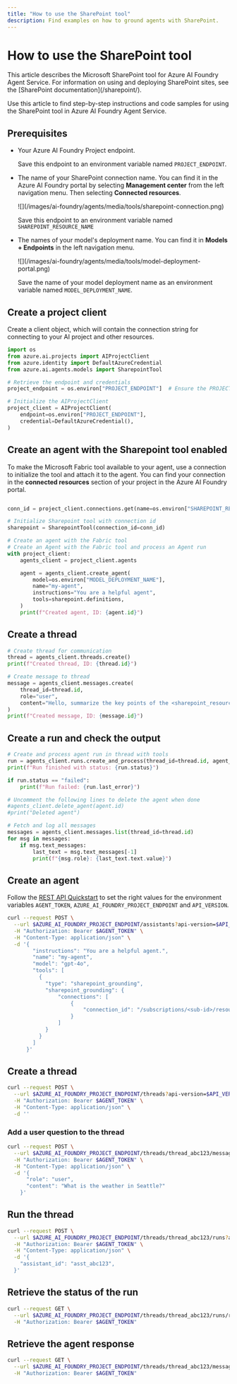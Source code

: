 ```yaml
---
title: "How to use the SharePoint tool"
description: Find examples on how to ground agents with SharePoint.
---
```


# How to use the SharePoint tool

<Note>
This article describes the Microsoft SharePoint tool for Azure AI Foundry Agent Service. For information on using and deploying SharePoint sites, see the [SharePoint documentation](/sharepoint/). 
</Note>

Use this article to find step-by-step instructions and code samples for using the SharePoint tool in Azure AI Foundry Agent Service.

<Tabs>
<Tab title="Python">

## Prerequisites

* Your Azure AI Foundry Project endpoint.


    <EndpointStringPortal />

    Save this endpoint to an environment variable named `PROJECT_ENDPOINT`. 


* The name of your SharePoint connection name. You can find it in the Azure AI Foundry portal by selecting **Management center** from the left navigation menu. Then selecting **Connected resources**.
    
    <Frame>
      ![](/images/ai-foundry/agents/media/tools/sharepoint-connection.png)
    </Frame>

    Save this endpoint to an environment variable named `SHAREPOINT_RESOURCE_NAME`


* The names of your model's deployment name. You can find it in **Models + Endpoints** in the left navigation menu. 

    <Frame>
      ![](/images/ai-foundry/agents/media/tools/model-deployment-portal.png)
    </Frame>

    Save the name of your model deployment name as an environment variable named `MODEL_DEPLOYMENT_NAME`. 

## Create a project client

Create a client object, which will contain the connection string for connecting to your AI project and other resources.

```python
import os
from azure.ai.projects import AIProjectClient
from azure.identity import DefaultAzureCredential
from azure.ai.agents.models import SharepointTool

# Retrieve the endpoint and credentials
project_endpoint = os.environ["PROJECT_ENDPOINT"]  # Ensure the PROJECT_ENDPOINT environment variable is set

# Initialize the AIProjectClient
project_client = AIProjectClient(
    endpoint=os.environ["PROJECT_ENDPOINT"],
    credential=DefaultAzureCredential(),
)
``` 

## Create an agent with the Sharepoint tool enabled

To make the Microsoft Fabric tool available to your agent, use a connection to initialize the tool and attach it to the agent. You can find your connection in the **connected resources** section of your project in the Azure AI Foundry portal.

```python

conn_id = project_client.connections.get(name=os.environ["SHAREPOINT_RESOURCE_NAME"]).id

# Initialize Sharepoint tool with connection id
sharepoint = SharepointTool(connection_id=conn_id)

# Create an agent with the Fabric tool
# Create an Agent with the Fabric tool and process an Agent run
with project_client:
    agents_client = project_client.agents

    agent = agents_client.create_agent(
        model=os.environ["MODEL_DEPLOYMENT_NAME"],
        name="my-agent",
        instructions="You are a helpful agent",
        tools=sharepoint.definitions,
    )
    print(f"Created agent, ID: {agent.id}")
```

## Create a thread

```python
# Create thread for communication
thread = agents_client.threads.create()
print(f"Created thread, ID: {thread.id}")

# Create message to thread
message = agents_client.messages.create(
    thread_id=thread.id,
    role="user",
    content="Hello, summarize the key points of the <sharepoint_resource_document>",
)
print(f"Created message, ID: {message.id}")
```

## Create a run and check the output

```python
# Create and process agent run in thread with tools
run = agents_client.runs.create_and_process(thread_id=thread.id, agent_id=agent.id)
print(f"Run finished with status: {run.status}")

if run.status == "failed":
    print(f"Run failed: {run.last_error}")

# Uncomment the following lines to delete the agent when done
#agents_client.delete_agent(agent.id)
#print("Deleted agent")

# Fetch and log all messages
messages = agents_client.messages.list(thread_id=thread.id)
for msg in messages:
    if msg.text_messages:
        last_text = msg.text_messages[-1]
        print(f"{msg.role}: {last_text.text.value}")
```

</Tab>

<Tab title="REST API">

## Create an agent

Follow the [REST API Quickstart](../../quickstart) to set the right values for the environment variables `AGENT_TOKEN`, `AZURE_AI_FOUNDRY_PROJECT_ENDPOINT` and `API_VERSION`.

```bash
curl --request POST \
  --url $AZURE_AI_FOUNDRY_PROJECT_ENDPOINT/assistants?api-version=$API_VERSION \
  -H "Authorization: Bearer $AGENT_TOKEN" \
  -H "Content-Type: application/json" \
  -d '{
        "instructions": "You are a helpful agent.",
        "name": "my-agent",
        "model": "gpt-4o",
        "tools": [
          {
            "type": "sharepoint_grounding",
            "sharepoint_grounding": {
                "connections": [
                    {
                        "connection_id": "/subscriptions/<sub-id>/resourceGroups/<your-rg-name>/providers/Microsoft.CognitiveServices/accounts/<your-ai-services-name>/projects/<your-project-name>/connections/<your-sharepoint-connection-name>"
                    }
                ]
            }
          }
        ]
      }'
```

## Create a thread

```bash
curl --request POST \
  --url $AZURE_AI_FOUNDRY_PROJECT_ENDPOINT/threads?api-version=$API_VERSION \
  -H "Authorization: Bearer $AGENT_TOKEN" \
  -H "Content-Type: application/json" \
  -d ''
```

### Add a user question to the thread

```bash
curl --request POST \
  --url $AZURE_AI_FOUNDRY_PROJECT_ENDPOINT/threads/thread_abc123/messages?api-version=$API_VERSION \
  -H "Authorization: Bearer $AGENT_TOKEN" \
  -H "Content-Type: application/json" \
  -d '{
      "role": "user",
      "content": "What is the weather in Seattle?"
    }'
```

## Run the thread

```bash
curl --request POST \
  --url $AZURE_AI_FOUNDRY_PROJECT_ENDPOINT/threads/thread_abc123/runs?api-version=$API_VERSION \
  -H "Authorization: Bearer $AGENT_TOKEN" \
  -H "Content-Type: application/json" \
  -d '{
    "assistant_id": "asst_abc123",
  }'
```

## Retrieve the status of the run

```bash
curl --request GET \
  --url $AZURE_AI_FOUNDRY_PROJECT_ENDPOINT/threads/thread_abc123/runs/run_abc123?api-version=$API_VERSION \
  -H "Authorization: Bearer $AGENT_TOKEN"
```

## Retrieve the agent response

```bash
curl --request GET \
  --url $AZURE_AI_FOUNDRY_PROJECT_ENDPOINT/threads/thread_abc123/messages?api-version=$API_VERSION \
  -H "Authorization: Bearer $AGENT_TOKEN"
```

</Tab>
</Tabs>
